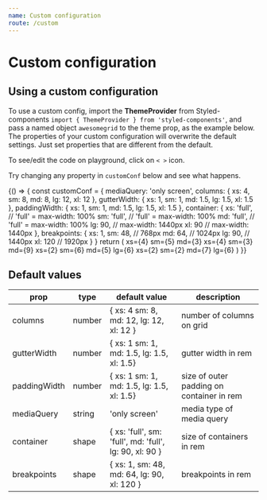 ```yaml
---
name: Custom configuration
route: /custom
---
```



# Custom configuration

## Using a custom configuration

To use a custom config, import the **ThemeProvider** 
from Styled-components ```import { ThemeProvider } from 'styled-components'```, 
and pass a named object ```awesomegrid``` to the theme prop, as the example below.
The properties of your custom configuration will overwrite the default settings. Just set properties that are different from the default.

To see/edit the code on playground, click on ```< >``` icon.

Try changing any property in ```customConf``` below and see what happens.

<Playground>
{() => {
  const customConf = {
  mediaQuery: 'only screen',
  columns: {
    xs: 4,
    sm: 8,
    md: 8,
    lg: 12,
    xl: 12
  },
  gutterWidth: {
    xs: 1,
    sm: 1,
    md: 1.5,
    lg: 1.5,
    xl: 1.5
  },
  paddingWidth: {
    xs: 1,
    sm: 1,
    md: 1.5,
    lg: 1.5,
    xl: 1.5
  },
  container: {
    xs: 'full', // 'full' = max-width: 100%
    sm: 'full', // 'full' = max-width: 100%
    md: 'full', // 'full' = max-width: 100%
    lg: 90, // max-width: 1440px
    xl: 90 // max-width: 1440px
  },
  breakpoints: {
    xs: 1,
    sm: 48, // 768px
    md: 64, // 1024px
    lg: 90, // 1440px
    xl: 120 // 1920px
  }
}
  return (
    <ThemeProvider theme={{awesomegrid: customConf}}>
      <Container>
        <Row>
          <ScreenBadge />
          <Col debug xs={4} sm={5} md={3}>
              xs={4} sm={5} md={3}
          </Col>
          <Col debug xs={4} sm={3} md={5}>
              xs={4} sm={3} md={9}
          </Col>
        </Row>
        <Row>
          <Col debug xs={2} sm={6} md={5} lg={6}>
            xs={2} sm={6} md={5} lg={6}
          </Col>
          <Col debug xs={2} sm={2} md={3} lg={6}>
            xs={2} sm={2} md={7} lg={6}
          </Col>
        </Row>
      </Container>
    </ThemeProvider>
    )
  }}
</Playground>


## Default values

| prop         | type   | default value                                          | description                               |
|--------------|--------|--------------------------------------------------------|-------------------------------------------|
| columns      | number | { xs: 4 sm: 8, md: 12, lg: 12, xl: 12 }                | number of columns on grid                 |
| gutterWidth  | number | { xs: 1 sm: 1, md: 1.5, lg: 1.5, xl: 1.5}              | gutter width in rem                       |
| paddingWidth | number | { xs: 1 sm: 1, md: 1.5, lg: 1.5, xl: 1.5}              | size of outer padding on container in rem |
| mediaQuery   | string | 'only screen'                                          | media type of media query                 |
| container    | shape  | { xs: 'full', sm: 'full', md: 'full', lg: 90, xl: 90 } | size of containers in rem                 |
| breakpoints  | shape  | { xs: 1, sm: 48, md: 64, lg: 90, xl: 120 }             | breakpoints in rem                        |